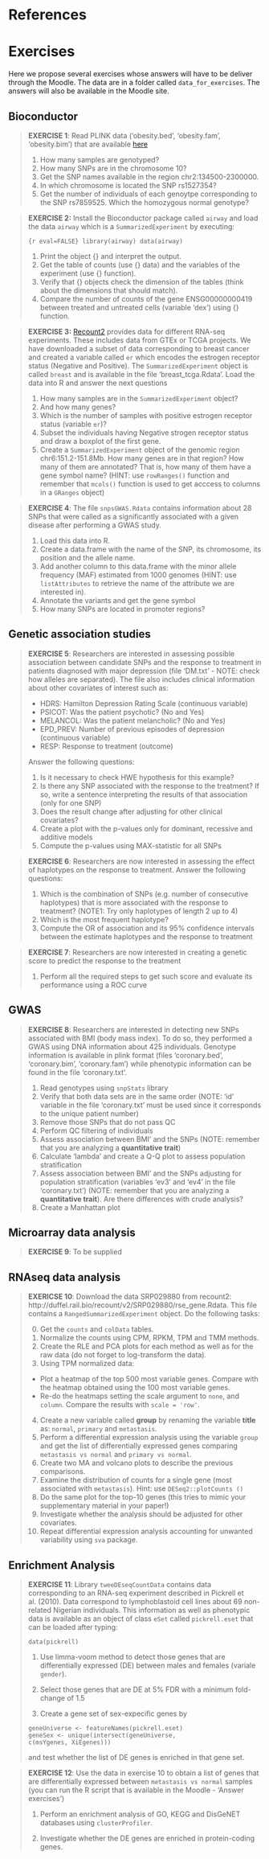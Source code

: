 # References

<div id="refs"></div>


# Exercises


Here we propose several exercises whose answers will have to be deliver through the Moodle. The data are in a folder called `data_for_exercises`. The answers will also be available in the Moodle site. 


## Bioconductor {#BioCEx}

>
>**EXERCISE 1**: Read PLINK data ('obesity.bed', 'obesity.fam', 'obesity.bim') that are available [here](https://github.com/isglobal-brge/brgedata/tree/master/inst/extdata)
>
     1. How many samples are genotyped?
     2. How many SNPs are in the chromosome 10?
     3. Get the SNP names available in  the region chr2:134500-2300000.
     4. In which chromosome is located the SNP rs1527354?
     5. Get the number of individuals of each genoytpe corresponding to the SNP rs7859525. Which the homozygous normal genotype?
>


>**EXERCISE 2:** Install the Bioconductor package called `airway` and load the data `airway` which is a `SummarizedExperiment` by executing:
>
>```{r eval=FALSE}
library(airway)
data(airway)
```
>
>    1. Print the object {\tt airway} and interpret the output.
     2. Get the table of counts (use {\tt asssays} data) and the variables of the experiment (use {\tt colData} function).
     3. Verify that {\tt SummarizedExperiment} objects check the dimension of the tables (think about the dimensions that should match).
     4. Compare the number of counts of the gene ENSG00000000419 between treated and untreated cells (variable 'dex') using {\tt t.test} function.
>


>
>**EXERCISE 3:** [Recount2](https://jhubiostatistics.shinyapps.io/recount/) provides data for different RNA-seq experiments. These includes data from GTEx or TCGA projects. We have downloaded a subset of data corresponding to breast cancer and created a variable called `er` which encodes the estrogen receptor status (Negative and Positive). The `SummarizedExperiment` object is called `breast` and is available in the file 'breast_tcga.Rdata'. Load the data into R and answer the next questions
>
>    1. How many samples are in the `SummarizedExperiment` object?
     2. And how many genes?
     3. Which is the number of samples with positive estrogen receptor status (variable `er`)?
     4. Subset the individuals having Negative strogen receptor status and draw a boxplot of the first gene. 
     5. Create a `SummarizedExperiment` object of the genomic region chr6:151.2-151.8Mb. How many genes are in that region? How many of them are annotated? That is, how many of them have a gene symbol name? (HINT: use `rowRanges()` function and remember that `mcols()` function is used to get acccess to columns in a `GRanges` object) 
>


>
>**EXERCISE 4**: The file `snpsGWAS.Rdata` contains information about 28 SNPs that were called as a significantly associated with a given disease after performing a GWAS study.
>
>    1. Load this data into R.
     2. Create a data.frame with the name of the SNP, its chromosome, its position and the allele name.
     3. Add another column to this data.frame with the minor allele frequency (MAF) estimated from 1000 genomes (HINT: use `listAttributes` to retrieve the name of the attribute we are interested in).
     4. Annotate the variants and get the gene symbol
     5. How many SNPs are located in promoter regions?
>

## Genetic association studies

>
>**EXERCISE 5**: Researchers are interested in assessing possible association between candidate SNPs and the response to treatment in patients diagnosed with major depression (file 'DM.txt' - NOTE: check how alleles are separated). The file also includes clinical information about other covariates of interest such as:
>
>    + HDRS: Hamilton Depression Rating Scale (continuous variable)
     + PSICOT: Was the patient psychotic? (No and Yes)
     + MELANCOL: Was the patient melancholic? (No and Yes)
     + EPD_PREV: Number of previous episodes of depression (continuous variable)
     + RESP: Response to treatment (outcome)
>
>Answer the following questions:
>
>    1. Is it necessary to check HWE hypothesis for this example?
     2. Is there any SNP associated with the response to the treatment? If so, write a sentence interpreting the results of that association (only for one SNP)
     3. Does the result change after adjusting for other clinical covariates?
     4. Create a plot with the p-values only for dominant, recessive and additive models
     5. Compute the p-values using MAX-statistic for all SNPs
>

>**EXERCISE 6**: Researchers are now interested in assessing the effect of haplotypes on the response to treatment. Answer the following questions:
>
     1. Which is the combination of SNPs (e.g. number of consecutive haplotypes) that is more associated with the response to treatment? (NOTE1: Try only haplotypes of length 2 up to 4)
     2. Which is the most frequent haplotype?
     3. Compute the OR of association and its 95\% confidence intervals between the estimate haplotypes and the response to treatment
>

>**EXERCISE 7**: Researchers are now interested in creating a genetic score to predict the response to the treatment
>
>  1. Perform all the required steps to get such score and evaluate its performance using a ROC curve
> 
 
 
     
## GWAS

>
>**EXERCISE 8**: Researchers are interested in detecting new SNPs associated with BMI (body mass index). To do so, they performed a GWAS using DNA information about 425 individuals. Genotype information is available in plink format (files 'coronary.bed', 'coronary.bim', 'coronary.fam') while phenotypic information can be found in the file 'coronary.txt'.
>
>    1. Read genotypes using `snpStats` library
     2. Verify that both data sets are in the same order (NOTE: 'id' variable in the file 'coronary.txt' must be used since it corresponds to the unique patient number)
     3. Remove those SNPs that do not pass QC
     4. Perform QC filtering of individuals
     5. Assess association between BMI' and the SNPs  (NOTE: remember that you are analyzing a **quantitative trait**)
     6. Calculate 'lambda' and create a Q-Q plot to assess population stratification
     7. Assess association between BMI' and the SNPs adjusting for population stratification (variables 'ev3' and 'ev4' in the file 'coronary.txt') (NOTE: remember that you are analyzing a **quantitative trait**). Are there differences with crude analysis?
     8. Create a Manhattan plot
>   
     
     
## Microarray data analysis {#Microarray-exerc}  

>
>**EXERCISE 9**: To be supplied
>

## RNAseq data analysis {#RNAseq-exerc}

>
>**EXERICSE 10**: Download the data SRP029880 from recount2: http://duffel.rail.bio/recount/v2/SRP029880/rse_gene.Rdata. This file contains a `RangedSummarizedExperiment` object. Do the following tasks:
>
>0. Get the `counts` and `colData` tables.
>1. Normalize the counts using CPM, RPKM, TPM and TMM methods.
>2. Create the RLE and PCA plots for each method as well as for the raw data (do not forget to log-transform the data).
3. Using TPM normalized data:
     - Plot a heatmap of the top 500 most variable genes. Compare with the heatmap obtained using the 100 most variable genes.
     - Re-do the heatmaps setting the scale argument to `none`, and `column`. Compare the results with `scale = 'row'`.
4. Create a new variable called **group** by renaming the variable **title** as: `normal`, `primary` and `metastasis`. 
5. Perform a differential expression analysis using the variable `group` and get the list of differentially expressed genes comparing `metastasis vs normal` and `primary vs normal`. 
5. Create two MA and volcano plots to describe the previous comparisons. 
6. Examine the distribution of counts for a single gene (most associated with `metastasis`). Hint: use `DESeq2::plotCounts ()`
7. Do the same plot for the top-10 genes (this tries to mimic your supplementary material in your paper!)
8. Investigate whether the analysis should be adjusted for other covariates.
9. Repeat differential expression analysis accounting for unwanted variability using `sva` package.  
>

## Enrichment Analysis {#enrichment-exerc}

>
>**EXERCISE 11**: Library `tweeDEseqCountData` contains data corresponding to an RNA-seq experiment described in  Pickrell et al. (2010). Data correspond to lymphoblastoid cell lines about 69 non-related Nigerian individuals. This information as well as phenotypic data is available as an object of class `eSet` called `pickrell.eset` that can be loaded after typing:
>
>```
>data(pickrell)
>```
>
1. Use limma-voom method to detect those genes that are differentially expressed (DE) between males and females (variale `gender`).
>
2. Select those genes that are DE at 5% FDR with a minimum fold-change of 1.5
>
3. Create a gene set of sex-expecific genes by
>
>```
>geneUniverse <- featureNames(pickrell.eset)
>geneSex <- unique(intersect(geneUniverse,
                  c(msYgenes, XiEgenes)))
>```
>
and test whether the list of DE genes is enriched in that gene set.
>

>
>**EXERCISE 12**: Use the data in exercise 10 to obtain a list of genes that are differentially expressed between `metastasis vs normal` samples (you can run the R script that is available in the Moodle - 'Answer exercises')
>
1. Perform an enrichment analysis of GO, KEGG and DisGeNET databases using `clusterProfiler`.
>
2. Investigate whether the DE genes are enriched in protein-coding genes.


